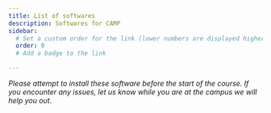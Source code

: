 ```yaml
---
title: List of softwares
description: Softwares for CAMP
sidebar:
  # Set a custom order for the link (lower numbers are displayed higher up)
  order: 0
  # Add a badge to the link

---
```


<CardGrid>
  <LinkCard title="Python" href="/softwareinstallation/python/" />
  <LinkCard title="Neuron" href="/softwareinstallation/neuron/" />
  <LinkCard title="Brian2" href="/softwareinstallation/brian2/" />
  <LinkCard title="Mcell" href="/softwareinstallation/mcell/" />
  <LinkCard title="XPPAUT" href="/softwareinstallation/xppaut/" />
  <LinkCard title="Moose" href="/softwareinstallation/moose/" />


</CardGrid>

_Please attempt to install these software before the start of the course. If you encounter any issues, let us know while you are at the campus we will help you out_.






